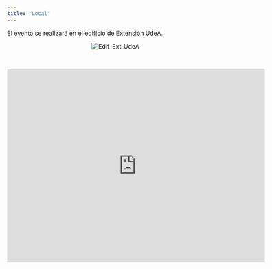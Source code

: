 ```yaml
---
title: "Local"
---
```


El evento se realizará en el edificio de Extensión UdeA.

<center>
<img src="imagenes/extension_udea.jpg" alt="Edif_Ext_UdeA" style="max-width: 40%;">
</center>


<br/>

<iframe src="https://www.google.com/maps/embed?pb=!1m18!1m12!1m3!1d1982.9862057890318!2d-75.5681525231314!3d6.267358682467486!2m3!1f0!2f0!3f0!3m2!1i1024!2i768!4f13.1!3m3!1m2!1s0x8e4428e711bc41fd%3A0xa75923a429f6910d!2sExtensi%C3%B3n%20Universidad%20de%20Antioquia!5e0!3m2!1ses!2sco!4v1681425972357!5m2!1ses!2sco" width="600" height="450" style="border:0;" allowfullscreen="" loading="lazy" referrerpolicy="no-referrer-when-downgrade"></iframe>
